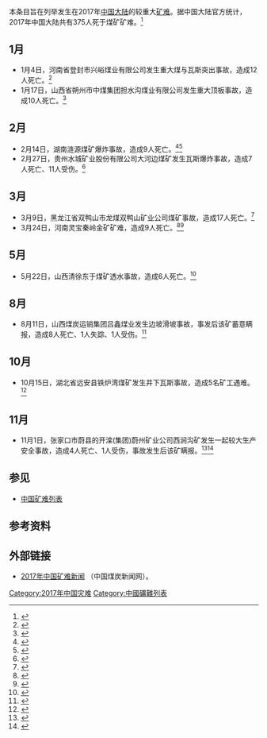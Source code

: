 本条目旨在列举发生在2017年[[中国大陆|中国大陆]]的较重大[[矿难|矿难]]。据中国大陆官方统计，2017年中国大陆共有375人死于煤矿矿难。<ref name=":3">{{Cite journal|title=中国煤矿安全治理: 被忽视的成功经验|author=聂辉华，李靖，方明月|url=http://www.niehuihua.com/uploads/soft/200824/1-200R41S956.pdf|journal=《经济社会体制比较》|issue=4|doi=|others=|year=2020年|volume=|page=|pmid=|archiveurl=https://web.archive.org/web/20201224052313/http://www.niehuihua.com/uploads/soft/200824/1-200R41S956.pdf|archivedate=2020-12-24|deadurl=no|access-date=2020-12-24}}</ref>

== 1月 ==

* 1月4日，河南省登封市兴峪煤业有限公司发生重大煤与瓦斯突出事故，造成12人死亡。<ref>{{Cite web|title=国务院安委会办公室关于河南省登封市兴峪煤业有限公司“1·4”重大煤与瓦斯突出事故的通报|url=http://www.chinacoal-safety.gov.cn/zfxxgk/fdzdgknr/sgcc/sgtb/202004/t20200401_350557.shtml|accessdate=2020-12-24|author=|date=|format=|work=|publisher=中华人民共和国应急管理部|language=|archive-date=2020-05-04|archive-url=https://web.archive.org/web/20200504044859/http://www.chinacoal-safety.gov.cn/zfxxgk/fdzdgknr/sgcc/sgtb/202004/t20200401_350557.shtml|dead-url=no}}</ref>
* 1月17日，山西省朔州市中煤集团担水沟煤业有限公司发生重大顶板事故，造成10人死亡。<ref>{{Cite web|title=国务院安委办通报山西朔州“1·17”重大顶板事故|url=http://www.xinhuanet.com/2017-01/23/c_1120370911.htm|accessdate=2020-12-24|author=|date=|format=|work=|publisher=新华网|language=|archive-date=2021-05-24|archive-url=https://web.archive.org/web/20210524161427/http://www.xinhuanet.com//2017-01/23/c_1120370911.htm|dead-url=no}}</ref>

== 2月 ==

* 2月14日，湖南涟源煤矿爆炸事故，造成9人死亡。<ref>{{Cite web|title=湖南涟源煤矿爆炸事故致9人死亡|url=http://www.xinhuanet.com//local/2017-02/14/c_1120465929.htm|accessdate=2020-12-24|author=|date=|format=|work=|publisher=新华网|language=|archive-date=2019-09-02|archive-url=https://web.archive.org/web/20190902185340/http://www.xinhuanet.com//local/2017-02/14/c_1120465929.htm|dead-url=no}}</ref><ref>{{Cite web|title=湖南娄底涟源煤矿爆炸致9人死亡 井下已无生还者|url=http://china.cnr.cn/xwwgf/20170214/t20170214_523598964.shtml|accessdate=2020-12-24|author=|date=|format=|work=|publisher=央广网|language=}}</ref>
* 2月27日，贵州水城矿业股份有限公司大河边煤矿发生瓦斯爆炸事故，造成7人死亡、11人受伤。<ref>{{Cite web|title=贵州水城矿业公司一煤矿发生瓦斯爆炸致7人死亡|url=http://www.xinhuanet.com//legal/2017-02/27/c_1120537772.htm|accessdate=2020-12-24|author=|date=|format=|work=|publisher=新华网|language=|archive-date=2021-05-24|archive-url=https://web.archive.org/web/20210524162914/http://www.xinhuanet.com//legal/2017-02/27/c_1120537772.htm|dead-url=no}}</ref>

== 3月 ==

* 3月9日，黑龙江省双鸭山市龙煤双鸭山矿业公司煤矿事故，造成17人死亡。<ref>{{Cite web|title=龙煤双鸭山矿业公司煤矿事故17名矿工遗体已找到|url=http://m.xinhuanet.com/2017-03/13/c_1120620503.htm|accessdate=2020-12-24|author=|date=|format=|work=|publisher=新华网|language=|archive-date=2018-01-27|archive-url=https://web.archive.org/web/20180127024213/http://m.xinhuanet.com/2017-03/13/c_1120620503.htm|dead-url=no}}</ref>
*3月24日，河南灵宝秦岭金矿矿难，造成9人死亡。<ref>{{Cite web|title=河南灵宝秦岭金矿事故：13：52最后1名失联人员找到 确认遇难|url=http://m.news.cctv.com/2017/03/25/ARTIjJg87AV3UHyAorRLpgF0170325.shtml|accessdate=2020-12-24|author=|date=|format=|work=|publisher=中国中央电视台|language=|archive-date=2017-04-11|archive-url=https://web.archive.org/web/20170411164209/http://m.news.cctv.com/2017/03/25/ARTIjJg87AV3UHyAorRLpgF0170325.shtml|dead-url=no}}</ref><ref>{{Cite web|title=河南灵宝秦岭金矿发现最后1失联者 已无生命体征|url=http://www.chinapeace.gov.cn/chinapeace/c54227/2017-03/25/content_11684225.shtml|accessdate=2020-12-24|author=|date=|format=|work=|publisher=中国长安网|language=}}</ref>

== 5月 ==

* 5月22日，山西清徐东于煤矿透水事故，造成6人死亡。<ref>{{Cite web|title=山西清徐东于煤矿透水事故5人获救6人遇难|url=http://www.xinhuanet.com//politics/2017-05/24/c_1121024394.htm|accessdate=2020-12-24|author=|date=|format=|work=|publisher=新华网|language=|archive-date=2019-11-12|archive-url=https://web.archive.org/web/20191112050945/http://www.xinhuanet.com//politics/2017-05/24/c_1121024394.htm|dead-url=no}}</ref>

== 8月 ==

* 8月11日，山西煤炭运销集团吕鑫煤业发生边坡滑坡事故，事发后该矿蓄意瞒报，造成8人死亡、1人失踪、1人受伤。<ref>{{Cite web|title=国务院安委办通报“8·11”边坡滑坡事故|url=http://www.gov.cn/xinwen/2017-08/21/content_5219113.htm|accessdate=2020-12-24|author=|date=|format=|work=|publisher=中国政府网|language=|archive-date=2017-08-21|archive-url=https://web.archive.org/web/20170821035945/http://www.gov.cn/xinwen/2017-08/21/content_5219113.htm|dead-url=no}}</ref>

== 10月 ==

* 10月15日，湖北省远安县铁炉湾煤矿发生井下瓦斯事故，造成5名矿工遇难。<ref>{{Cite web|title=10月15日上午9时，湖北远安县一煤矿发生井下瓦斯事故 5人遇难 3人受伤|url=http://www.cwestc.com/newshtml/2017-10-22/481375.shtml|accessdate=|author=|date=|format=|publisher=中国煤炭新闻网|language=}}</ref>

== 11月 ==

* 11月1日，张家口市蔚县的开滦(集团)蔚州矿业公司西涧沟矿发生一起较大生产安全事故，造成4人死亡、1人受伤，事故发生后该矿瞒报。<ref>{{Cite web|title=河北对致4死1伤被瞒报矿难展开调查 12人被刑拘|url=http://www.chinanews.com/sh/2017/12-15/8401673.shtml|accessdate=2020-12-24|author=|date=|format=|work=|publisher=中国新闻网|language=|archive-date=2017-12-19|archive-url=https://web.archive.org/web/20171219194106/http://www.chinanews.com/sh/2017/12-15/8401673.shtml|dead-url=no}}</ref><ref>{{Cite web|title=河北对一起被瞒报矿难事故展开调查|url=http://www.legaldaily.com.cn/index_article/content/2017-12/15/content_7422255.htm|accessdate=2020-12-24|author=|date=|format=|work=|publisher=法制网|language=}}</ref>

== 参见 ==

* [[中国矿难列表|中国矿难列表]]

== 参考资料 ==
{{reflist|2}}

== 外部链接 ==

* [http://www.cwestc.com/MroeNews.aspx?gd=34&page=5 2017年中国矿难新闻]{{Wayback|url=http://www.cwestc.com/MroeNews.aspx?gd=34&page=5 |date=20170310210807 }} （中国煤炭新闻网）。
{{中国矿难}}

[[Category:2017年中国灾难|Category:2017年中国灾难]]
[[Category:中國礦難列表|Category:中國礦難列表]]